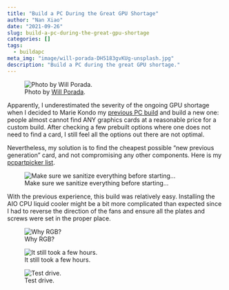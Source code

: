 ```yaml
---
title: "Build a PC During the Great GPU Shortage"
author: "Nan Xiao"
date: "2021-09-26"
slug: build-a-pc-during-the-great-gpu-shortage
categories: []
tags:
  - buildapc
meta_img: "image/will-porada-DH5183gvKUg-unsplash.jpg"
description: "Build a PC during the great GPU shortage."
---
```


![Photo by [Will Porada](https://unsplash.com/photos/DH5183gvKUg).](/image/will-porada-DH5183gvKUg-unsplash.jpg)

Apparently, I underestimated the severity of the ongoing GPU shortage
when I decided to Marie Kondo my
[previous PC build](https://nanx.me/blog/post/building-my-first-deep-learning-machine/)
and build a new one: people almost cannot find ANY graphics cards
at a reasonable price for a custom build.
After checking a few prebuilt options where one does not need to find a card,
I still feel all the options out there are not optimal.

Nevertheless, my solution is to find the cheapest possible
"new previous generation" card, and not compromising any other components.
Here is my [pcpartpicker list](https://pcpartpicker.com/user/nanx999/saved/3TZN6h).

![Make sure we sanitize everything before starting...](buildapc-2021-01.jpg)

With the previous experience, this build was relatively easy.
Installing the AIO CPU liquid cooler might be a bit more complicated
than expected since I had to reverse the direction of the fans and ensure
all the plates and screws were set in the proper place.

![Why RGB?](buildapc-2021-02.jpg)

![It still took a few hours.](many-unbearable-hours-later.jpg)

![Test drive.](buildapc-2021-03.jpg)
